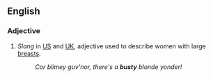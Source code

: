 ==English==
===Adjective===
# ''Slang'' in [[US]] and [[UK]], adjective used to describe women with large [[breasts]].
#:''Cor blimey guv'nor, there's a '''busty''' blonde yonder!''